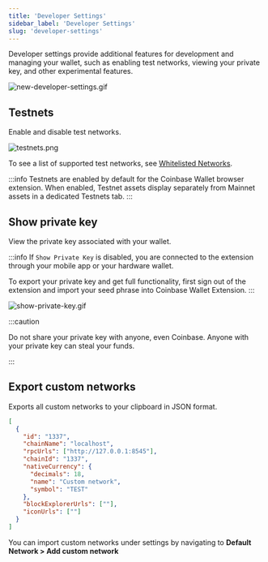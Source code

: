 ```yaml
---
title: 'Developer Settings'
sidebar_label: 'Developer Settings'
slug: 'developer-settings'
---
```


Developer settings provide additional features for development and managing your wallet, such as enabling test networks, viewing your private key, and other experimental features.

![new-developer-settings.gif](/images/wallet-sdk/developer-settings-overview.gif)

## Testnets

Enable and disable test networks.

![testnets.png](/images/wallet-sdk/testnets.png)

To see a list of supported test networks, see [Whitelisted Networks](./whitelisted-networks.mdx).

:::info
Testnets are enabled by default for the Coinbase Wallet browser extension. When enabled, Testnet assets display separately from Mainnet assets in a dedicated Testnets tab.
:::

## Show private key

View the private key associated with your wallet.

:::info
If `Show Private Key` is disabled, you are connected to the extension through your mobile app or your hardware wallet.

To export your private key and get full functionality, first sign out of the extension and import your seed phrase into Coinbase Wallet Extension.
:::

![show-private-key.gif](/images/wallet-sdk/show-private-key.gif)

:::caution

Do not share your private key with anyone, even Coinbase. Anyone with your private key can steal your funds.

:::

## Export custom networks

Exports all custom networks to your clipboard in JSON format.

```json
[
  {
    "id": "1337",
    "chainName": "localhost",
    "rpcUrls": ["http://127.0.0.1:8545"],
    "chainId": "1337",
    "nativeCurrency": {
      "decimals": 18,
      "name": "Custom network",
      "symbol": "TEST"
    },
    "blockExplorerUrls": [""],
    "iconUrls": [""]
  }
]
```

You can import custom networks under settings by navigating to **Default Network > Add custom network**


